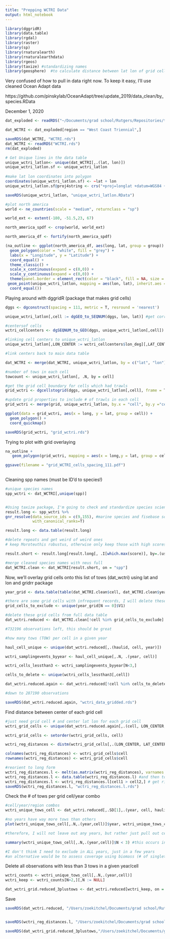 ```yaml
---
title: "Prepping WCTRI Data"
output: html_notebook
---
```



```r
library(dggridR)
library(data.table)
library(rgdal)
library(raster)
library(sp)
library(rnaturalearth)
library(rnaturalearthdata)
library(rgeos)
library(taxize) #standardizing names
library(geosphere)  #to calculate distance between lat lon of grid cells
```


Very confused of how to pull in data right now. To keep it easy, I'll use cleaned Ocean Adapt data

https://github.com/pinskylab/OceanAdapt/tree/update_2019/data_clean/by_species.RData

December 1, 2020
```r
dat_exploded <- readRDS("~/Documents/grad school/Rutgers/Repositories/trawl_spatial_turnover/dat_exploded.rds")
```

```r
dat_WCTRI <- dat_exploded[region == "West Coast Triennial",]

saveRDS(dat_WCTRI, "WCTRI.rds")
dat_WCTRI <- readRDS("WCTRI.rds")
rm(dat_exploded)
```

```r

# Get Unique lines in the data table
unique_wctri_latlon<- unique(dat_WCTRI[,.(lat, lon)])
unique_wctri_latlon.sf <- unique_wctri_latlon
  
#make lat lon coordinates into polygon
coordinates(unique_wctri_latlon.sf) <- ~lat + lon
unique_wctri_latlon.sf@proj4string <- crs("+proj=longlat +datum=WGS84 +no_defs +ellps=WGS84 +towgs84=0,0,0")

saveRDS(unique_wctri_latlon, "unique_wctri_latlon.RData")

#plot north america
world <- ne_countries(scale = "medium", returnclass = "sp")

world_ext <- extent(-180, -51.5,23, 67)

north_america_spdf <- crop(world, world_ext)

north_america_df <- fortify(north_america_spdf)

(na_outline <- ggplot(north_america_df, aes(long, lat, group = group)) +
  geom_polygon(color = "white", fill = "grey") +
  labs(x = "Longitude", y = "Latitude") +
  coord_equal() +
  theme_classic() +
  scale_x_continuous(expand = c(0,0)) +
  scale_y_continuous(expand = c(0,0)) +
  theme(panel.border = element_rect(color = "black", fill = NA, size = 1)) +
 geom_point(unique_wctri_latlon, mapping = aes(lon, lat), inherit.aes = FALSE, shape = 18, size = 0.001, color = "red") +
  coord_equal())

```

Playing around with dggridR (package that makes grid cells)
```r
dggs <- dgconstruct(spacing = 111, metric = T, resround = 'nearest')

unique_wctri_latlon[,cell := dgGEO_to_SEQNUM(dggs, lon, lat)] #get corresponding grid cells for NEUS trawl

#centersof cells
wctri_cellcenters <- dgSEQNUM_to_GEO(dggs, unique_wctri_latlon[,cell])

#linking cell centers to unique_wctri_latlon
unique_wctri_latlon[,LON_CENTER := wctri_cellcenters$lon_deg][,LAT_CENTER := wctri_cellcenters$lat_deg]

#link centers back to main data table

dat_WCTRI <- merge(dat_WCTRI, unique_wctri_latlon, by = c("lat", "lon"))

#number of tows in each cell
towcount <- unique_wctri_latlon[, .N, by = cell]

#get the grid cell boundary for cells which had trawls
grid_wctri <- dgcellstogrid(dggs, unique_wctri_latlon[,cell], frame = T, wrapcells = F)

#update grid properties to include # of trawls in each cell
grid_wctri <- merge(grid, unique_wctri_latlon, by.x = "cell", by.y ="cell")

ggplot(data = grid_wctri, aes(x = long, y = lat, group = cell)) +
  geom_polygon() +
  coord_quickmap()

saveRDS(grid_wctri, "grid_wctri.rds")

```

Trying to plot with grid overlaying
```r

na_outline + 
   geom_polygon(grid_wctri, mapping = aes(x = long,y = lat, group = cell), inherit.aes = FALSE, color = "black", fill = NA, size = 0.1)

ggsave(filename = "grid_WCTRI_cells_spacing_111.pdf")
  
```
Cleaning spp names (must be ID'd to species!)
```r
#unique species names
spp_wctri <- dat_WCTRI[,unique(spp)]


#Using taxize package, I'm going to check and standardize species scientific names
result.long <- spp_wctri %>%
gnr_resolve(data_source_ids = c(9,155), #marine species and fisebase sources
            with_canonical_ranks=T)

result.long <- data.table(result.long)

#delete repeats and get weird of weird ones
# keep Moroteuthis robustus, otherwise only keep those with high scores

result.short <- result.long[result.long[, .I[which.max(score)], by=.(user_supplied_name, matched_name2)]$V1][,spp := user_supplied_name][score > 0.75 | matched_name2 == "Moroteuthis robustus",]

#merge cleaned species names with neus full 
dat_WCTRI.clean <- dat_WCTRI[result.short, on = "spp"]

```


Now, we'll overlay grid cells onto this list of tows (dat_wctri) using lat and lon and gridrr package
```r

year_grid <- data.table(table(dat_WCTRI.clean$cell, dat_WCTRI.clean$year))

#there are some grid cells with infrequent records, I will delete these
grid_cells_to_exclude <- unique(year_grid[N == 0]$V1)

#delete these grid cells from full data table
dat_wctri.reduced <- dat_WCTRI.clean[!cell %in% grid_cells_to_exclude]

#732196 observations left, this should be great

#how many tows (TOW) per cell in a given year

haul_cell_unique <- unique(dat_wctri.reduced[,.(haulid, cell, year)])

wctri_samplingevents_byyear <- haul_cell_unique[,.N, .(year, cell)]

wctri_cells_lessthan3 <- wctri_samplingevents_byyear[N<3,]

cells_to_delete <- unique(wctri_cells_lessthan3[,cell])

dat_wctri.reduced.again <- dat_wctri.reduced[!cell %in% cells_to_delete]

#down to 287190 observations

saveRDS(dat_wctri.reduced.again, "wctri_data_gridded.rds")

```

Find distance between center of each grid cell
```r
#just need grid cell # and center lat lon for each grid cell 
wctri_grid_cells <- unique(dat_wctri.reduced.again[,.(cell, LON_CENTER, LAT_CENTER)])

wctri_grid_cells <- setorder(wctri_grid_cells, cell)

wctri_reg_distances <- distm(wctri_grid_cells[,.(LON_CENTER, LAT_CENTER)])

colnames(wctri_reg_distances) <- wctri_grid_cells$cell
rownames(wctri_reg_distances) <- wctri_grid_cells$cell

#reorient to long form 
wctri_reg_distances.l <- melt(as.matrix(wctri_reg_distances), varnames = c("cell1", "cell2"), value.name = "distance(m)") #matrix to data frame
wctri_reg_distances.l <- data.table(wctri_reg_distances.l) #and then to data table
wctri_reg_distances.l <- wctri_reg_distances.l[cell1 > cell2,] # get rid of repetitions and self-comparisons
saveRDS(wctri_reg_distances.l, "wctri_reg_distances.l.rds")
```

Check the # of tows per grid cell/year combo
```r
#cell/year/region combos
wctri_unique_tows_cell <- dat_wctri.reduced[,.SD[1],.(year, cell, haulid)]

#no years have way more tows than others
plot(wctri_unique_tows_cell[,.N,.(year,cell)]$year, wctri_unique_tows_cell[,.N,.(year,cell)]$N)

#therefore, I will not leave out any years, but rather just pull out cells in years they are undersampled (<N=3, which is )

summary(wctri_unique_tows_cell[,.N,.(year,cell)]$N < 3) #this occurs in 4/196 cell/year combos  (2%, no biggie)

#I don't think I need to exclude in ALL years, just in a few years
#an alternative would be to assess coverage using biomass (# of singletons and doubletons)

```

Delete all observations with less than 3 tows in a given year/cell
```r
wctri_counts <- wctri_unique_tows_cell[,.N,.(year,cell)]
wctri_keep <- wctri_counts[N>2,][,N := NULL]

dat_wctri_grid.reduced_3plustows <- dat_wctri.reduced[wctri_keep, on = .(cell, year)]


```


Save
```r
saveRDS(dat_wctri.reduced, "/Users/zoekitchel/Documents/grad school/Rutgers/Repositories/trawl_spatial_turnover/data/gridded/USA-WCTRI/dat_WCTRI_grid.reduced.rds")


saveRDS(wctri_reg_distances.l, "/Users/zoekitchel/Documents/grad school/Rutgers/Repositories/trawl_spatial_turnover/data/gridded/USA-WCTRI/wctri_reg_distances.l.rds")

saveRDS(dat_wctri_grid.reduced_3plustows,"/Users/zoekitchel/Documents/grad school/Rutgers/Repositories/trawl_spatial_turnover/data/gridded/USA-WCTRI/dat_WCTRI_grid.reduced_3plustows.rds")


```
